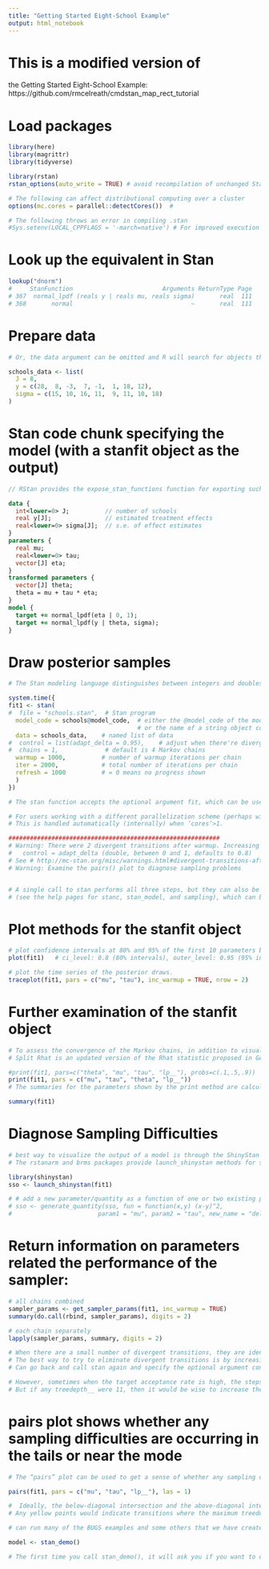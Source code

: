 ```yaml
---
title: "Getting Started Eight-School Example"
output: html_notebook
---
```


# This is a modified version of 
the Getting Started Eight-School Example: 
https://github.com/rmcelreath/cmdstan_map_rect_tutorial 

# Load packages
```r
library(here)
library(magrittr)
library(tidyverse)

library(rstan)
rstan_options(auto_write = TRUE) # avoid recompilation of unchanged Stan programs

# The following can affect distributional computing over a cluster
options(mc.cores = parallel::detectCores())  # 

# The following throws an error in compiling .stan
#Sys.setenv(LOCAL_CPPFLAGS = '-march=native') # For improved execution time but can throw errors for some CPUs

```

# Look up the equivalent in Stan
```r

lookup("dnorm")
#     StanFunction                         Arguments ReturnType Page
# 367  normal_lpdf (reals y | reals mu, reals sigma)       real  111
# 368       normal                                 ~       real  111


```

# Prepare data
```r

# Or, the data argument can be omitted and R will search for objects that have the same names as those declared in the data block of the Stan program.

schools_data <- list(
  J = 8,
  y = c(28,  8, -3,  7, -1,  1, 18, 12),
  sigma = c(15, 10, 16, 11,  9, 11, 10, 18)
)

```

# Stan code chunk specifying the model (with a stanfit object as the output)
```stan

// RStan provides the expose_stan_functions function for exporting such functions to the R global environment so that they can be tested in R to ensure they are working properly. 

data {
  int<lower=0> J;          // number of schools 
  real y[J];               // estimated treatment effects
  real<lower=0> sigma[J];  // s.e. of effect estimates 
}
parameters {
  real mu; 
  real<lower=0> tau;
  vector[J] eta;
}
transformed parameters {
  vector[J] theta;
  theta = mu + tau * eta;
}
model {
  target += normal_lpdf(eta | 0, 1);
  target += normal_lpdf(y | theta, sigma);
}

```

# Draw posterior samples
```r

# The Stan modeling language distinguishes between integers and doubles (type int and real in Stan modeling language, respectively).

system.time({
fit1 <- stan(
#  file = "schools.stan",  # Stan program
  model_code = schools@model_code,  # either the @model_code of the model definition 
                                    # or the name of a string object containing the model description
  data = schools_data,    # named list of data
#  control = list(adapt_delta = 0.95),    # adjust when there're divergent transitions after warmup
#  chains = 1,             # default is 4 Markov chains
  warmup = 1000,          # number of warmup iterations per chain
  iter = 2000,            # total number of iterations per chain
  refresh = 1000          # = 0 means no progress shown
  )
})

# The stan function accepts the optional argument fit, which can be used to pass an existing fitted model object so that the compiled model is reused. When reusing a previous fitted model, we can still specify different values for the other arguments to stan, including passing different data to the data argument.

# For users working with a different parallelization scheme (perhaps with a remote cluster), the rstan package provides a function called sflist2stanfit for consolidating a list of multiple stanfit objects (created from the same Stan program and using the same number of warmup and sampling iterations) into a single stanfit object. It is important to specify the same seed for all the chains and equally important to use a different chain ID (argument chain_id), the combination of which ensures that the random numbers generated in Stan for all chains are essentially independent. 
# This is handled automatically (internally) when ‘cores‘>1.

###########################################################
# Warning: There were 2 divergent transitions after warmup. Increasing adapt_delta above 0.8 may help: 
#   control = adapt_delta (double, between 0 and 1, defaults to 0.8)
# See # http://mc-stan.org/misc/warnings.html#divergent-transitions-after-warmup
# Warning: Examine the pairs() plot to diagnose sampling problems


# A single call to stan performs all three steps, but they can also be executed one by one 
# (see the help pages for stanc, stan_model, and sampling), which can be useful for debugging. 
```


# Plot methods for the stanfit object
```r

# plot confidence intervals at 80% and 95% of the first 10 parameters by default
plot(fit1)   # ci_level: 0.8 (80% intervals), outer_level: 0.95 (95% intervals)

# plot the time series of the posterior draws.
traceplot(fit1, pars = c("mu", "tau"), inc_warmup = TRUE, nrow = 2)

```

# Further examination of the stanfit object
```r

# To assess the convergence of the Markov chains, in addition to visually inspecting traceplots we can calculate the split Rhat statistic. 
# Split Rhat is an updated version of the Rhat statistic proposed in Gelman and Rubin (1992) that is based on splitting each chain into two halves. 

#print(fit1, pars=c("theta", "mu", "tau", "lp__"), probs=c(.1,.5,.9))
print(fit1, pars = c("mu", "tau", "theta", "lp__"))
# The summaries for the parameters shown by the print method are calculated using only post-warmup draws.

summary(fit1)

```

# Diagnose Sampling Difficulties
```r
# best way to visualize the output of a model is through the ShinyStan interface, which can be accessed via the shinystan R package: https://cran.r-project.org/web/packages/shinystan/vignettes/shinystan-package.html
# The rstanarm and brms packages provide launch_shinystan methods for stanreg and brmsfit objects, respectively.

library(shinystan)
sso <- launch_shinystan(fit1)

# # add a new parameter/quantity as a function of one or two existing parameters to your shinystan object by using the generate_quantity function
# sso <- generate_quantity(sso, fun = function(x,y) (x-y)^2,
#                        param1 = "mu", param2 = "tau", new_name = "delta")

```

# Return information on parameters related the performance of the sampler:
```r

# all chains combined
sampler_params <- get_sampler_params(fit1, inc_warmup = TRUE)
summary(do.call(rbind, sampler_params), digits = 2)

# each chain separately
lapply(sampler_params, summary, digits = 2)

# When there are a small number of divergent transitions, they are identified by divergent__ being 1. Ideally, there should be no divergent transitions after the warmup phase. 
# The best way to try to eliminate divergent transitions is by increasing the target acceptance probability, which by default is 0.8. In this case the mean of accept_stat__ is close to 0.8 for all chains, but has a very skewed distribution because the median is near 0.95. 
# Can go back and call stan again and specify the optional argument control=list(adapt_delta=0.9) to try to eliminate the divergent transitions. 

# However, sometimes when the target acceptance rate is high, the stepsize is very small and the sampler hits its limit on the number of leapfrog steps it can take per iteration. In this case, it is a non-issue because each chain has a treedepth__ of at most 7 and the default is 10. 
# But if any treedepth__ were 11, then it would be wise to increase the limit by passing control=list(max_treedepth=12) (for example) to stan. See the vignette on stanfit objects for more on the structure of the object returned by get_sampler_params.


```

# pairs plot shows whether any sampling difficulties are occurring in the tails or near the mode
```r

# The “pairs” plot can be used to get a sense of whether any sampling difficulties are occurring in the tails or near the mode:

pairs(fit1, pars = c("mu", "tau", "lp__"), las = 1)

#  Ideally, the below-diagonal intersection and the above-diagonal intersection of the same two variables should have distributions that are mirror images of each other. 
# Any yellow points would indicate transitions where the maximum treedepth__ was hit, and red points indicate a divergent transition.
```


```r

# can run many of the BUGS examples and some others that we have created in Stan by executing the following and  choosing an example model from the list that pops up. 

model <- stan_demo()

# The first time you call stan_demo(), it will ask you if you want to download these examples. You should choose option 1 to put them in the directory where rstan was installed so that they can be used in the future without redownloading them. The model object above is an instance of class stanfit, so you can call print, plot, pairs, extract, etc. on it afterward.

```

